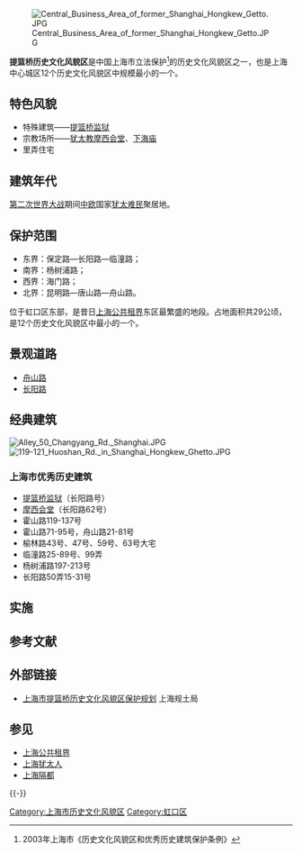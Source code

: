 [[File:Central_Business_Area_of_former_Shanghai_Hongkew_Getto.JPG|thumb]]

'''提篮桥历史文化风貌区'''是中国上海市立法保护<ref>2003年上海市《历史文化风貌区和优秀历史建筑保护条例》</ref>的历史文化风貌区之一，也是上海中心城区12个历史文化风貌区中规模最小的一个。

== 特色风貌 ==
* 特殊建筑——[[提篮桥监狱|提篮桥监狱]]
* 宗教场所——[[犹太教|犹太教]][[摩西会堂|摩西会堂]]、[[下海庙|下海庙]]
* 里弄住宅

== 建筑年代 ==
[[第二次世界大战|第二次世界大战]]期间[[中欧|中欧]]国家[[犹太|犹太]][[难民|难民]]聚居地。

== 保护范围 ==
* 东界：保定路—长阳路—临潼路；
* 南界：杨树浦路；
* 西界：海门路；
* 北界：昆明路—唐山路—舟山路。

位于虹口区东部，是昔日[[上海公共租界|上海公共租界]]东区最繁盛的地段。占地面积共29公顷，是12个历史文化风貌区中最小的一个。

== 景观道路 ==
* [[舟山路|舟山路]]
* [[长阳路|长阳路]]

== 经典建筑 ==
[[File:Alley_50_Changyang_Rd._Shanghai.JPG|thumb]]
[[File:119-121_Huoshan_Rd._in_Shanghai_Hongkew_Ghetto.JPG|thumb]]
=== 上海市优秀历史建筑 ===
* [[上海市提篮桥监狱|提篮桥监狱]]（长阳路号）    
* [[摩西会堂|摩西会堂]]（长阳路62号）    
* 霍山路119-137号  
* 霍山路71-95号，舟山路21-81号
* 榆林路43号、47号、59号、63号大宅
* 临潼路25-89号、99弄  
* 杨树浦路197-213号
* 长阳路50弄15-31号

== 实施 == 

== 参考文献 ==
{{Reflist}}

== 外部链接 ==
* [http://ghzyj.sh.gov.cn/ghsp/ghsp/hk/201306/P020130605622657817446.pdf 上海市提篮桥历史文化风貌区保护规划] {{Wayback|url=http://ghzyj.sh.gov.cn/ghsp/ghsp/hk/201306/P020130605622657817446.pdf |date=20190524084900 }}上海规土局

== 参见 ==
* [[上海公共租界|上海公共租界]]
* [[上海犹太人|上海犹太人]]
* [[上海隔都|上海隔都]]

{{-}}
{{上海市历史文化风貌区}}

[[Category:上海市历史文化风貌区|Category:上海市历史文化风貌区]]
[[Category:虹口区|Category:虹口区]]